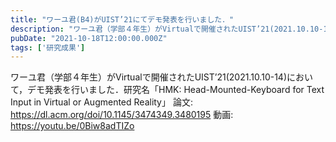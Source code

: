 ```yaml
---
title: "ワーユ君(B4)がUIST’21にてデモ発表を行いました．"
description: "ワーユ君（学部４年生）がVirtualで開催されたUIST’21(2021.10.10-14)において，デモ発表を行いました．"
pubDate: "2021-10-18T12:00:00.000Z"
tags: ['研究成果']
---
```



ワーユ君（学部４年生）がVirtualで開催されたUIST’21(2021.10.10-14)において，デモ発表を行いました．研究名「HMK: Head-Mounted-Keyboard for Text Input in Virtual or Augmented Reality」
論文: https://dl.acm.org/doi/10.1145/3474349.3480195
動画: https://youtu.be/0Biw8adTIZo
